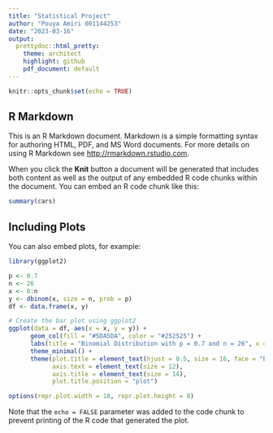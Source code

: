 ```yaml
---
title: "Statistical Project"
author: "Pouya Amiri 001144253"
date: "2023-03-16"
output:
  prettydoc::html_pretty:
    theme: architect
    highlight: github
    pdf_document: default
---
```


```r
knitr::opts_chunk$set(echo = TRUE)
```

## R Markdown

This is an R Markdown document. Markdown is a simple formatting syntax for authoring HTML, PDF, and MS Word documents. For more details on using R Markdown see <http://rmarkdown.rstudio.com>.

When you click the **Knit** button a document will be generated that includes both content as well as the output of any embedded R code chunks within the document. You can embed an R code chunk like this:

```r
summary(cars)
```

## Including Plots

You can also embed plots, for example:

```r
library(ggplot2)

p <- 0.7
n <- 26
x <- 0:n
y <- dbinom(x, size = n, prob = p)
df <- data.frame(x, y)

# Create the bar plot using ggplot2
ggplot(data = df, aes(x = x, y = y)) +
      geom_col(fill = "#5DA5DA", color = "#252525") +
      labs(title = "Binomial Distribution with p = 0.7 and n = 26", x = "Number of Successes", y = "Probability") +
      theme_minimal() +
      theme(plot.title = element_text(hjust = 0.5, size = 16, face = "bold"), 
            axis.text = element_text(size = 12),
            axis.title = element_text(size = 14),
            plot.title.position = "plot")

options(repr.plot.width = 18, repr.plot.height = 8)
```

Note that the `echo = FALSE` parameter was added to the code chunk to prevent printing of the R code that generated the plot.
